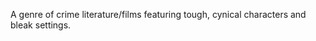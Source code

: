 A genre of crime literature/films featuring tough, cynical characters and bleak settings.
{{wikify}}